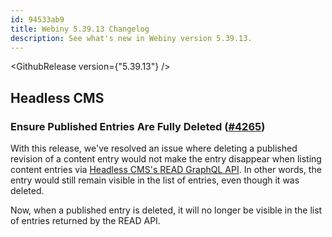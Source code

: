 ```yaml
---
id: 94533ab9
title: Webiny 5.39.13 Changelog
description: See what's new in Webiny version 5.39.13.
---
```



<GithubRelease version={"5.39.13"} />

## Headless CMS

### Ensure Published Entries Are Fully Deleted ([#4265](https://github.com/webiny/webiny-js/pull/4265))

With this release, we've resolved an issue where deleting a published revision of a content entry would not make the entry disappear when listing content entries via [Headless CMS's READ GraphQL API](/docs/headless-cms/basics/graphql-api#read). In other words, the entry would still remain visible in the list of entries, even though it was deleted.

Now, when a published entry is deleted, it will no longer be visible in the list of entries returned by the READ API.
